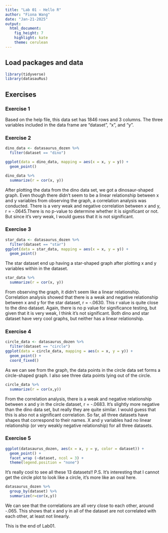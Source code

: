```yaml
---
title: "Lab 01 - Hello R"
author: "Fiona Wang"
date: "Jan-21-2025"
output: 
  html_document: 
    fig_height: 7
    highlight: kate
    theme: cerulean
---
```


## Load packages and data

```r
library(tidyverse) 
library(datasauRus)
```

## Exercises

### Exercise 1

Based on the help file, this data set has 1846 rows and 3 columns. The three variables included in the data frame are "dataset", "x", and "y". 

### Exercise 2

```r
dino_data <- datasaurus_dozen %>%
  filter(dataset == "dino")

ggplot(data = dino_data, mapping = aes(x = x, y = y)) +
  geom_point()
```


```r
dino_data %>%
  summarize(r = cor(x, y))
```
After plotting the data from the dino data set, we got a dinosaur-shaped graph. Even though there didn't seem to be a linear relationship between x and y variables from observing the graph, a correlation analysis was conducted. There is a very weak and negative correlation  between x and y, r = -.0645.There is no p-value to determine whether it is significant or not. But since it's very weak, I would guess that it is not significant.

### Exercise 3

```r
star_data <- datasaurus_dozen %>%
  filter(dataset == "star")
ggplot(data = star_data, mapping = aes(x = x, y = y)) +
  geom_point()
```

The star dataset end up having a star-shaped graph after plotting x and y variables within in the dataset.

```r
star_data %>%
  summarize(r = cor(x, y))
```
From observing the graph, it didn't seem like a linear relationship. Correlation analysis showed that there is a weak and negative relationship between x and y for the star dataset, r = -.0630. This r value is quite close to the dino dataset. Again, there is no p value for significance testing, but given that it is very weak, I think it's not significant. Both dino and star dataset have very cool graphs, but neither has a linear relationship.

### Exercise 4

```r
circle_data <- datasaurus_dozen %>%
  filter(dataset == "circle")
ggplot(data = circle_data, mapping = aes(x = x, y = y)) +
  geom_point() +
  coord_fixed()
```

As we can see from the graph, the data points in the circle data set forms a circle-shaped graph. I also see three data points lying out of the circle.

```r
circle_data %>%
  summarize(r = cor(x,y))
```
From the correlation analysis, there is a weak and negative relationship between x and y in the circle dataset, r = -.0683. It's slightly more negative than the dino data set, but really they are quite similar. I would guess that this is also not a significant correlation. So far, all three datasets have shapes that correspond to their names. X and y variables had no linear relationship (or very weakly negative relationship) for all three datasets.

### Exercise 5

```r
ggplot(datasaurus_dozen, aes(x = x, y = y, color = dataset)) +
  geom_point() + 
  facet_wrap (~dataset, ncol = 3) +
  theme(legend.position = "none")
```

It's really cool to see all these 13 datasets!! P.S. It's interesting that I cannot get the circle plot to look like a circle, it's more like an oval here.

```r
datasaurus_dozen %>%
  group_by(dataset) %>%
  summarize(r=cor(x,y))
```

We can see that the correlations are all very close to each other, around -.065. This shows that x and y in all of the dataset are not correlated with each other, at least not linearly. 

This is the end of Lab01.  

